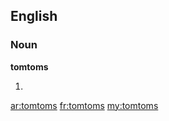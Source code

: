==English==

===Noun===
'''tomtoms'''

# {{plural of|[[tomtom]]}}

[[ar:tomtoms]]
[[fr:tomtoms]]
[[my:tomtoms]]